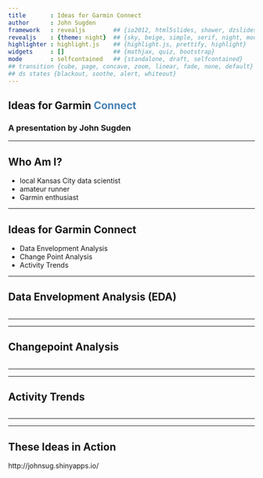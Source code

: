 ```yaml
---
title       : Ideas for Garmin Connect
author      : John Sugden
framework   : revealjs        ## {io2012, html5slides, shower, dzslides, revealjs...}
revealjs    : {theme: night}  ## {sky, beige, simple, serif, night, moon, solarized, default}
highlighter : highlight.js    ## {highlight.js, prettify, highlight}
widgets     : []              ## {mathjax, quiz, bootstrap}
mode        : selfcontained   ## {standalone, draft, selfcontained}
## transition {cube, page, concave, zoom, linear, fade, none, default}
## ds states {blackout, soothe, alert, whiteout}
--- 
```


## Ideas for Garmin <span style="color:steelblue">Connect</span>
### A presentation by John Sugden

---

## Who Am I?

* local Kansas City data scientist
* amateur runner
* Garmin enthusiast

---

## Ideas for Garmin Connect

* Data Envelopment Analysis
* Change Point Analysis
* Activity Trends

---

## Data Envelopment Analysis (EDA)

![]()

---

---

## Changepoint Analysis

![]()

---

---

## Activity Trends

![]()

---

---

## These Ideas in Action

http://johnsug.shinyapps.io/
